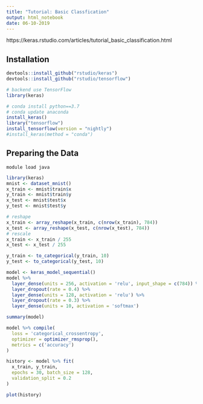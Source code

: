 ```yaml
---
title: "Tutorial: Basic Classfication"
output: html_notebook
date: 06-10-2019
---
```


https://keras.rstudio.com/articles/tutorial_basic_classification.html

## Installation
```r
devtools::install_github("rstudio/keras")
devtools::install_github("rstudio/tensorflow")

# backend use TensorFlow
library(keras)

# conda install python==3.7
# conda update anaconda
install_keras()
library("tensorflow")
install_tensorflow(version = "nightly")
#install_keras(method = "conda")
```

## Preparing the Data

`module load java`

```r
library(keras)
mnist <- dataset_mnist()
x_train <- mnist$train$x
y_train <- mnist$train$y
x_test <- mnist$test$x
y_test <- mnist$test$y
```

```r
# reshape
x_train <- array_reshape(x_train, c(nrow(x_train), 784))
x_test <- array_reshape(x_test, c(nrow(x_test), 784))
# rescale
x_train <- x_train / 255
x_test <- x_test / 255
```



```r
y_train <- to_categorical(y_train, 10)
y_test <- to_categorical(y_test, 10)
```


```r
model <- keras_model_sequential() 
model %>% 
  layer_dense(units = 256, activation = 'relu', input_shape = c(784)) %>% 
  layer_dropout(rate = 0.4) %>% 
  layer_dense(units = 128, activation = 'relu') %>%
  layer_dropout(rate = 0.3) %>%
  layer_dense(units = 10, activation = 'softmax')

summary(model)
```

```r
model %>% compile(
  loss = 'categorical_crossentropy',
  optimizer = optimizer_rmsprop(),
  metrics = c('accuracy')
)
```



```r
history <- model %>% fit(
  x_train, y_train, 
  epochs = 30, batch_size = 128, 
  validation_split = 0.2
)
```


```r
plot(history)
```






